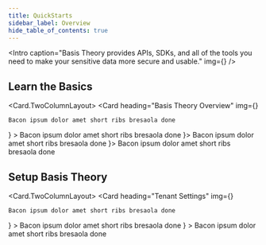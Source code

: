 ```yaml
---
title: QuickStarts
sidebar_label: Overview
hide_table_of_contents: true
---
```




<Intro
  caption="Basis Theory provides APIs, SDKs, and all of the tools you need to make your sensitive data more secure and usable."
  img={<Image />}
/>

## Learn the Basics

<Card.TwoColumnLayout>
  <Card
    heading="Basis Theory Overview"
    img={<InformationIcon width="64" height="64" />}
  >
    Bacon ipsum dolor amet short ribs bresaola done
  </Card>
  <Card
    heading="Tokenization 101"
    img={<QuestionIcon width="64" height="64" />}
  >
    Bacon ipsum dolor amet short ribs bresaola done
  </Card>
  <Card heading="Tokens" img={<BasisTheoryIcon width="64" height="64" />}>
    Bacon ipsum dolor amet short ribs bresaola done
  </Card>
  <Card heading="Expressions" img={<ExpressionsIcon width="64" height="64" />}>
    Bacon ipsum dolor amet short ribs bresaola done
  </Card>
</Card.TwoColumnLayout>

## Setup Basis Theory

<Card.TwoColumnLayout>
  <Card
    heading="Tenant Settings"
    img={<TenantSettingsIcon width="64" height="64" />}
  >
    Bacon ipsum dolor amet short ribs bresaola done
  </Card>
  <Card
    heading="Applications"
    img={<ApplicationsIcon width="64" height="64" />}
  >
    Bacon ipsum dolor amet short ribs bresaola done
  </Card>
  <Card
    heading="Access Controls"
    img={<AccessControls width="64" height="64" />}
  >
    Bacon ipsum dolor amet short ribs bresaola done
  </Card>
</Card.TwoColumnLayout>

